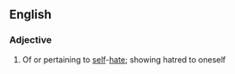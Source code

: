 ==English==

===Adjective===
{{en-adj|pos=[[self]]-[[hating]]}}

# Of or pertaining to [[self]]-[[hate]]; showing hatred to oneself